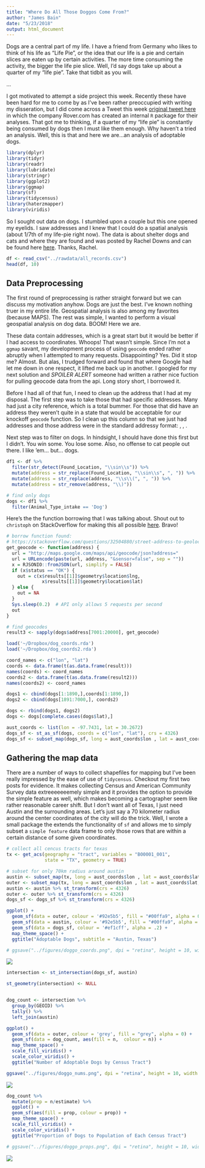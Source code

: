 ```yaml
---
title: "Where Do All Those Doggos Come From?"
author: "James Bain"
date: "5/23/2018"
output: html_document
---
```


Dogs are a central part of my life. I have a friend from Germany who likes to think of his life as "Life Pie", or the idea that our life is a pie and certain slices are eaten up by certain activities. The more time consuming the activity, the bigger the life pie slice. Well, I'd say dogs take up about a quarter of my "life pie". Take that tidbit as you will. 

...

I got motivated to attempt a side project this week. Recently these have been hard for me to come by as I've been rather preoccupied with writing my disseration, but I did come across a Tweet this week [original tweet here](https://twitter.com/jhnmxwll/status/999347713165570048) in which the company Rover.com has created an internal `R` package for their analyses. That got me to thinking, if a quarter of my "life pie" is constantly being consumed by dogs then I must like them enough. Why haven't a tried an analysis. Well, this is that and here we are...an analysis of adoptable dogs.

```r
library(dplyr)
library(tidyr)
library(readr)
library(lubridate)
library(stringr)
library(ggplot2)
library(ggmap)
library(sf)
library(tidycensus)
library(haterzmapper)
library(viridis)
```

So I sought out data on dogs. I stumbled upon a couple but this one opened my eyelids. I saw addresses and I knew that I could do a spatial analysis (about 1/7th of my life-pie right now). The data is about shelter dogs and cats and where they are found and was posted by Rachel Downs and can be found here [here](https://data.world/rdowns26/austin-animal-shelter). Thanks, Rachel.

```r
df <- read_csv("../rawdata/all_records.csv")
head(df, 10)
```
## Data Preprocessing

The first round of preprocessing is rather straight forward but we can discuss my motivation anyhow. Dogs are just the best. I've known nothing truer in my entire life. Geospatial analysis is also among my favorites (because MAPS). The rest was simple, I wanted to perform a visual geospatial analysis on dog data. BOOM! Here we are. 

These data contain addresses, which is a great start but it would be better if I had access to coordinates. Whoops! That wasn't simple. Since I'm not a `ggmap` savant, my development process of using `geocode` ended rather abruptly when I attempted to many requests. Disappointing? Yes. Did it stop me? Almost. But alas, I trudged forward and found that where Google had let me down in one respect, it lifted me back up in another. I googled for my next solution and *SPOILER ALERT* someone had written a rather nice fuction for pulling geocode data from the api. Long story short, I borrowed it.

Before I had all of that fun, I need to clean up the address that I had at my disposal. The first step was to take those that had specific addresses. Many had just a city reference, which is a total bummer. For those that did have an address they weren't quite in a state that would be acceptable for our knockoff `geocode` function. So I clean up this column so that we just had addresses and those address were in the standard addressy format: <unit number> <street>, <city>, <state abbreviation>.

Next step was to filter on dogs. In hindsight, I should have done this first but I didn't. You win some. You lose some. Also, no offense to cat people out there. I like 'em... but... dogs. 
```r
df1 <- df %>%
  filter(str_detect(Found_Location, "\\sin\\s")) %>%
  mutate(address = str_replace(Found_Location, "\\sin\\s", ", ")) %>%
  mutate(address = str_replace(address, "\\s\\(", ", ")) %>% 
  mutate(address = str_remove(address, "\\)"))

# find only dogs
dogs <- df1 %>%
  filter(Animal_Type_intake == 'Dog')
```

Here's the the function borrowing that I was talking about. Shout out to `christoph` on StackOverflow for making this all possible [here](https://stackoverflow.com/questions/32504880/street-address-to-geolocation-lat-long). Bravo! 

```r
# borrow function found:
# https://stackoverflow.com/questions/32504880/street-address-to-geolocation-lat-long
get_geocode <- function(address) {
  url = "http://maps.google.com/maps/api/geocode/json?address="
  url = URLencode(paste(url, address, "&sensor=false", sep = ""))
  x = RJSONIO::fromJSON(url, simplify = FALSE)
  if (x$status == "OK") {
    out = c(x$results[[1]]$geometry$location$lng,
             x$results[[1]]$geometry$location$lat)
  } else {
    out = NA
  }
  Sys.sleep(0.2)  # API only allows 5 requests per second
  out
}

# find geocodes
result3 <- sapply(dogs$address[7001:20000], get_geocode)
```

```r
load('~/Dropbox/dog_coords.rda')
load('~/Dropbox/dog_coords2.rda')
```

```r
coord_names <- c("lon", "lat")
coords <- data.frame(t(as.data.frame(result)))
names(coords) <- coord_names
coords2 <- data.frame(t(as.data.frame(result2)))
names(coords2) <- coord_names

dogs1 <- cbind(dogs[1:1890,],coords[1:1890,])
dogs2 <- cbind(dogs[1891:7000,], coords2)

dogs <- rbind(dogs1, dogs2)
dogs <- dogs[complete.cases(dogs$lat),]
```

```r
aust_coords <- list(lon = -97.7431, lat = 30.2672)
dogs_sf <- st_as_sf(dogs, coords = c("lon", "lat"), crs = 4326)
dogs_sf <- subset_map(dogs_sf, long = aust_coords$lon , lat = aust_coords$lat, dist = 70000)
```

## Gathering the map data

There are a number of ways to collect shapefiles for mapping but I've been really impressed by the ease of use of `tidycensus`. Checkout my first two posts for evidence. It makes collecting Census and American Community Survey data extreeeeeeemely simple and it provides the option to provide the simple feature as well, which makes becoming a cartographer seem like rather reasonable career shift. But I don't want all of Texas, I just need Austin and the surrounding areas. Let's just say a 70 kilometer radius around the center coordinates of the city will do the trick. Well, I wrote a small package the extends the functionality of `sf` and allows me to simply subset a `simple feature` data frame to only those rows that are within a certain distance of some given coordinates.
```r
# collect all cencus tracts for texas
tx <- get_acs(geography = "tract", variables = "B00001_001",
              state = "TX", geometry = TRUE)

# subset for only 70km radius around austin
austin <- subset_map(tx, long = aust_coords$lon , lat = aust_coords$lat, dist = 70000)
outer <- subset_map(tx, long = aust_coords$lon , lat = aust_coords$lat, dist = 90000)
austin <- austin %>% st_transform(crs = 4326)
outer <- outer %>% st_transform(crs = 4326)
dogs_sf <- dogs_sf %>% st_transform(crs = 4326)
```

```r
ggplot() + 
  geom_sf(data = outer, colour = '#92e5b5', fill = "#00ffa9", alpha = 0) +
  geom_sf(data = austin, colour = '#92e5b5', fill = "#00ffa9", alpha = .4) +
  geom_sf(data = dogs_sf, colour = '#ef1cff', alpha = .2) +
  map_theme_space() +
  ggtitle("Adoptable Dogs", subtitle = "Austin, Texas")

# ggsave("../figures/doggo_coords.png", dpi = "retina", height = 10, width = 10)
```

![](../figures/doggo_coords.png)

```r
intersection <- st_intersection(dogs_sf, austin) 

st_geometry(intersection) <- NULL


dog_count <- intersection %>%
  group_by(GEOID) %>%
  tally() %>%
  left_join(austin)

ggplot() + 
  geom_sf(data = outer, colour = 'grey', fill = "grey", alpha = 0) +
  geom_sf(data = dog_count, aes(fill = n,  colour = n)) +
  map_theme_space() + 
  scale_fill_viridis() +
  scale_color_viridis() +
  ggtitle("Number of Adoptable Dogs by Census Tract") 

ggsave("../figures/doggo_nums.png", dpi = "retina", height = 10, width = 10)
```

![](../figures/doggo_nums.png)

```r
dog_count %>% 
  mutate(prop = n/estimate) %>%
  ggplot() +
  geom_sf(aes(fill = prop, colour = prop)) + 
  map_theme_space() +
  scale_fill_viridis() + 
  scale_color_viridis() + 
  ggtitle("Proportion of Dogs to Population of Each Census Tract")

# ggsave("../figures/doggo_props.png", dpi = "retina", height = 10, width = 10)
```

![](../figures/doggo_props.png)